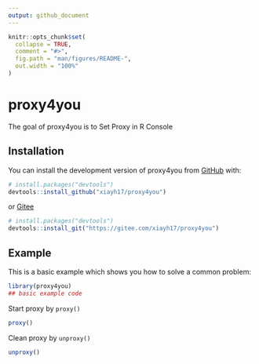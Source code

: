 ```yaml
---
output: github_document
---
```


<!-- README.md is generated from README.Rmd. Please edit that file -->

```r
knitr::opts_chunk$set(
  collapse = TRUE,
  comment = "#>",
  fig.path = "man/figures/README-",
  out.width = "100%"
)
```

# proxy4you

<!-- badges: start -->
<!-- badges: end -->

The goal of proxy4you is to Set Proxy in R Console

## Installation

You can install the development version of proxy4you from [GitHub](https://github.com/) with:

``` r
# install.packages("devtools")
devtools::install_github("xiayh17/proxy4you")
```

or [Gitee](https://gitee.com/)

``` r
# install.packages("devtools")
devtools::install_git("https://gitee.com/xiayh17/proxy4you")
```

## Example

This is a basic example which shows you how to solve a common problem:

```r
library(proxy4you)
## basic example code
```

Start proxy by `proxy()`

```r
proxy()
```

Clean proxy by `unproxy()`

```r
unproxy()
```
